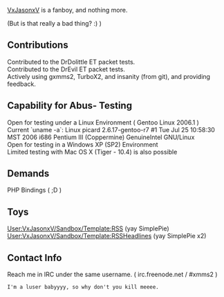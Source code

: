 [[User:VxJasonxV | VxJasonxV]] is a fanboy, and nothing more.

(But is that really a bad thing? :) )

== Contributions ==
Contributed to the DrDolittle ET packet tests.<br>
Contributed to the DrEvil ET packet tests.<br>
Actively using gxmms2, TurboX2, and insanity (from git), and providing feedback.

== Capability for Abus- Testing ==
Open for testing under a Linux Environment ( Gentoo Linux 2006.1 )<br>
Current `uname -a`: Linux picard 2.6.17-gentoo-r7 #1 Tue Jul 25 10:58:30 MST 2006 i686 Pentium III (Coppermine) GenuineIntel GNU/Linux<br>
Open for testing in a Windows XP (SP2) Environment<br>
Limited testing with Mac OS X (Tiger - 10.4) is also possible

== Demands ==
PHP Bindings ( ;D )

== Toys ==
[[User:VxJasonxV/Sandbox/Template:RSS]] (yay SimplePie)
[[User:VxJasonxV/Sandbox/Template:RSSHeadlines]] (yay SimplePie x2)

== Contact Info ==
Reach me in IRC under the same username. ( irc.freenode.net / #xmms2 )<br>
<pre>I'm a luser babyyyy, so why don't you kill meeee.</pre>
